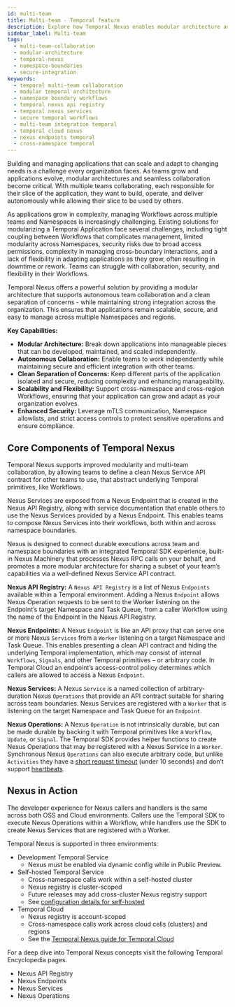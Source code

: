 ```yaml
---
id: multi-team
title: Multi-team - Temporal feature
description: Explore how Temporal Nexus enables modular architecture and secure multi-team collaboration by abstracting Temporal primitives into clean Nexus Service APIs across namespace boundaries.
sidebar_label: Multi-team
tags:
  - multi-team-collaboration
  - modular-architecture
  - temporal-nexus
  - namespace-boundaries
  - secure-integration
keywords:
  - temporal multi-team collaboration
  - modular temporal architecture
  - namespace boundary workflows
  - temporal nexus api registry
  - temporal nexus services
  - secure temporal workflows
  - multi-team integration temporal
  - temporal cloud nexus
  - nexus endpoints temporal
  - cross-namespace temporal
---
```



Building and managing applications that can scale and adapt to changing needs is a challenge every organization faces. 
As teams grow and applications evolve, modular architectures and seamless collaboration become critical. 
With multiple teams collaborating, each responsible for their slice of the application, they want to build, operate, and deliver autonomously while allowing their slice to be used by others.

As applications grow in complexity, managing Workflows across multiple teams and Namespaces is increasingly challenging. 
Existing solutions for modularizing a Temporal Application face several challenges, including tight coupling between Workflows that complicates management, limited modularity across Namespaces, security risks due to broad access permissions, complexity in managing cross-boundary interactions, and a lack of flexibility in adapting applications as they grow, often resulting in downtime or rework.
Teams can struggle with collaboration, security, and flexibility in their Workflows.

Temporal Nexus offers a powerful solution by providing a modular architecture that supports autonomous team collaboration and a clean separation of concerns - while maintaining strong integration across the organization.
This ensures that applications remain scalable, secure, and easy to manage across multiple Namespaces and regions.

**Key Capabilities:**
- **Modular Architecture:** Break down applications into manageable pieces that can be developed, maintained, and scaled independently.
- **Autonomous Collaboration:** Enable teams to work independently while maintaining secure and efficient integration with other teams.
- **Clean Separation of Concerns:** Keep different parts of the application isolated and secure, reducing complexity and enhancing manageability.
- **Scalability and Flexibility:** Support cross-namespace and cross-region Workflows, ensuring that your application can grow and adapt as your organization evolves.
- **Enhanced Security:** Leverage mTLS communication, Namespace allowlists, and strict access controls to protect sensitive operations and ensure compliance.

## Core Components of Temporal Nexus

Temporal Nexus supports improved modularity and multi-team collaboration, by allowing teams to define a clean Nexus Service API contract for other teams to use, that abstract underlying Temporal primitives, like Workflows.

Nexus Services are exposed from a Nexus Endpoint that is created in the Nexus API Registry, along with service documentation that enable others to use the Nexus Services provided by a Nexus Endpoint. This enables teams to compose Nexus Services into their workflows, both within and across namespace boundaries.

Nexus is designed to connect durable executions across team and namespace boundaries with an integrated Temporal SDK experience, built-in Nexus Machinery that processes Nexus RPC calls on your behalf, and promotes a more modular architecture for sharing a subset of your team’s capabilities via a well-defined Nexus Service API contract.

**Nexus API Registry:** A `Nexus API Registry` is a list of Nexus `Endpoints` available within a Temporal environment. 
Adding a Nexus `Endpoint` allows Nexus Operation requests to be sent to the Worker listening on the Endpoint’s target Namespace and Task Queue, from a caller Workflow using the name of the Endpoint in the Nexus API Registry.

**Nexus Endpoints:** A Nexus `Endpoint` is like an API proxy that can serve one or more Nexus `Services` from a `Worker` listening on a target Namespace and Task Queue. 
This enables presenting a clean API contract and hiding the underlying Temporal implementation, which may consist of internal `Workflows`, `Signals`, and other Temporal primitives – or arbitrary code. 
In Temporal Cloud an endpoint’s access-control policy determines which callers are allowed to access a Nexus `Endpoint`.

**Nexus Services:** A Nexus `Service` is a named collection of arbitrary-duration Nexus `Operations` that provide an API contract suitable for sharing across team boundaries. 
Nexus Services are registered with a `Worker` that is listening on the target Namespace and Task Queue for an `Endpoint`.

**Nexus Operations:** A Nexus `Operation` is not intrinsically durable, but can be made durable by backing it with Temporal primitives like a `Workflow`, `Update`, or `Signal`.
The Temporal SDK provides helper functions to create Nexus Operations that may be registered with a Nexus Service in a `Worker`. 
Synchronous Nexus `Operations` can also execute arbitrary code, but unlike `Activities` they have a [short request timeout](\#nexus-operation-request-timeout) (under 10 seconds) and don’t support [heartbeats](https://community.temporal.io/t/best-practices-for-long-running-activities/934).

## Nexus in Action
The developer experience for Nexus callers and handlers is the same across both OSS and Cloud environments. 
Callers use the Temporal SDK to execute Nexus Operations within a Workflow, while handlers use the SDK to create Nexus Services that are registered with a Worker.

Temporal Nexus is supported in three environments:

* Development Temporal Service  
  * Nexus must be enabled via dynamic config while in Public Preview.  
* Self-hosted Temporal Service  
  * Cross-namespace calls work within a self-hosted cluster  
  * Nexus registry is cluster-scoped  
  * Future releases may add cross-cluster Nexus registry support  
  * See [configuration details for self-hosted](\#temporal-nexus-(public-preview))  
* Temporal Cloud  
  * Nexus registry is account-scoped  
  * Cross-namespace calls work across cloud cells (clusters) and regions  
  * See the [Temporal Nexus guide for Temporal Cloud](\#temporal-nexus-(public-preview)-1)  
    

For a deep dive into Temporal Nexus concepts visit the following Temporal Encyclopedia pages.

* Nexus API Registry
* Nexus Endpoints
* Nexus Services
* Nexus Operations
